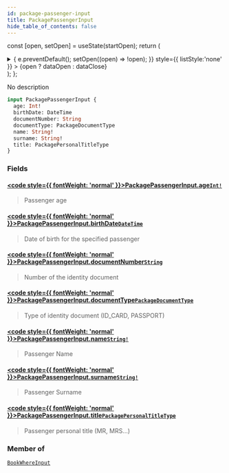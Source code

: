 ```yaml
---
id: package-passenger-input
title: PackagePassengerInput
hide_table_of_contents: false
---
```






const [open, setOpen] = useState(startOpen);
return (
<details {...(open ? { open: true } : {})} className="details" style={{ border:'none', boxShadow:'none', background:'var(--ifm-background-color)' }}>
<summary
onClick={(e) => {
e.preventDefault();
setOpen((open) => !open);
}}
style={{ listStyle:'none' }} >
{open ? dataOpen : dataClose}
</summary>
{open && children}
</details>
);
};

No description

```graphql
input PackagePassengerInput {
  age: Int!
  birthDate: DateTime
  documentNumber: String
  documentType: PackageDocumentType
  name: String!
  surname: String!
  title: PackagePersonalTitleType
}
```

### Fields

#### [<code style={{ fontWeight: 'normal' }}>PackagePassengerInput.<b>age</b></code>](#)<Bullet />[`Int!`](/api/scalars/int) <Badge class="badge badge--secondary" text="non-null"/> <Badge class="badge badge--secondary" text="scalar"/>

> Passenger age

#### [<code style={{ fontWeight: 'normal' }}>PackagePassengerInput.<b>birthDate</b></code>](#)<Bullet />[`DateTime`](/api/scalars/date-time) <Badge class="badge badge--secondary" text="scalar"/>

> Date of birth for the specified passenger

#### [<code style={{ fontWeight: 'normal' }}>PackagePassengerInput.<b>documentNumber</b></code>](#)<Bullet />[`String`](/api/scalars/string) <Badge class="badge badge--secondary" text="scalar"/>

> Number of the identity document

#### [<code style={{ fontWeight: 'normal' }}>PackagePassengerInput.<b>documentType</b></code>](#)<Bullet />[`PackageDocumentType`](/api/enums/package-document-type) <Badge class="badge badge--secondary" text="enum"/>

> Type of identity document (ID_CARD, PASSPORT)

#### [<code style={{ fontWeight: 'normal' }}>PackagePassengerInput.<b>name</b></code>](#)<Bullet />[`String!`](/api/scalars/string) <Badge class="badge badge--secondary" text="non-null"/> <Badge class="badge badge--secondary" text="scalar"/>

> Passenger Name

#### [<code style={{ fontWeight: 'normal' }}>PackagePassengerInput.<b>surname</b></code>](#)<Bullet />[`String!`](/api/scalars/string) <Badge class="badge badge--secondary" text="non-null"/> <Badge class="badge badge--secondary" text="scalar"/>

> Passenger Surname

#### [<code style={{ fontWeight: 'normal' }}>PackagePassengerInput.<b>title</b></code>](#)<Bullet />[`PackagePersonalTitleType`](/api/enums/package-personal-title-type) <Badge class="badge badge--secondary" text="enum"/>

> Passenger personal title (MR, MRS...)

### Member of

[`BookWhereInput`](/api/inputs/book-where-input) <Badge class="badge badge--secondary" text="input"/>
